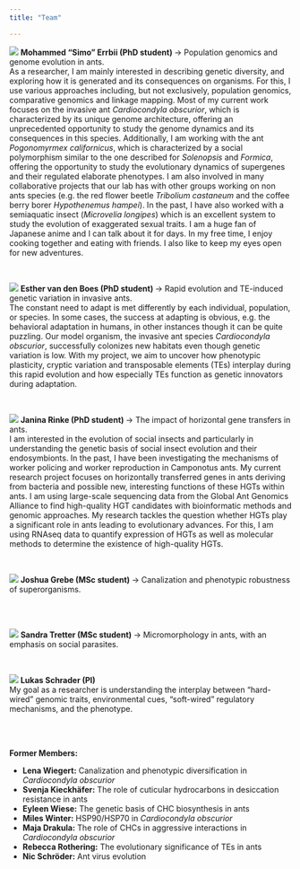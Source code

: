 ```yaml
---
title: "Team"

---
```


<div class="people">
  <p class="people">
  <img class="people" src="files/people/simo.png">  <b>
  Mohammed "Simo" Errbii (PhD student)
  </b>  &rarr; 
  Population genomics and genome evolution in ants. <br>
  As a researcher, I am mainly interested in describing genetic diversity, and exploring how it is generated and its consequences on organisms. For this, I use various approaches including, but not exclusively, population genomics, comparative genomics and linkage mapping.
Most of my current work focuses on the invasive ant <i>Cardiocondyla obscurior</i>, which is characterized by its unique genome architecture, offering an unprecedented opportunity to study the genome dynamics and its consequences in this species. Additionally, I am working with the ant <i>Pogonomyrmex californicus</i>, which is characterized by a social polymorphism similar to the one described for <i>Solenopsis</i> and <i>Formica</i>, offering the opportunity to study the evolutionary dynamics of supergenes and their regulated elaborate phenotypes. I am also involved in many collaborative projects that our lab has with other groups working on non ants species (e.g. the red flower beetle <i>Tribolium castaneum</i> and the coffee berry borer <i>Hypothenemus hampei</i>). In the past, I have also worked with a semiaquatic insect (<i>Microvelia longipes</i>) which is an excellent system to study the evolution of exaggerated sexual traits.
I am a huge fan of Japanese anime and I can talk about it for days. In my free time, I enjoy cooking together and eating with friends. I also like to keep my eyes open for new adventures.
  <br>
  </p>
</div>


<br>
<div class="people">
  <p class="people">
  <img class="people" src="files/people/esther.jpg">
  <b>
  Esther van den Boes (PhD student)
  </b>  &rarr; 
  Rapid evolution and TE-induced genetic variation in invasive ants.<br>
  The constant need to adapt is met differently by each individual, population, or species. In some cases, the success at adapting is obvious, e.g. the behavioral adaptation in humans, in other instances though it can be quite puzzling. Our model organism, the invasive ant species <i>Cardiocondyla obscurior</i>, successfully colonizes new habitats even though genetic variation is low. With my project, we aim to uncover how phenotypic plasticity, cryptic variation and transposable elements (TEs) interplay during this rapid evolution and how especially TEs function as genetic innovators during adaptation.
  <br>
  </p>
</div>

<br>
<div class="people">
  <p class="people">
  <img class="people" src="files/people/janina.png">
  <b>
  Janina Rinke (PhD student)
  </b>  &rarr; 
  The impact of horizontal gene transfers in ants.<br>
  I am interested in the evolution of social insects and particularly in understanding the genetic basis of social insect evolution and their endosymbionts. 
In the past, I have been investigating the mechanisms of worker policing and worker reproduction in Camponotus ants.
My current research project focuses on horizontally transferred genes in ants deriving from bacteria and possible new, interesting functions of these HGTs within ants. I am using large-scale sequencing data from the Global Ant Genomics Alliance to find high-quality HGT candidates with bioinformatic methods and genomic approaches. My research tackles the question whether HGTs play a significant role in ants leading to evolutionary advances. For this, I am using RNAseq data to quantify expression of HGTs as well as molecular methods to determine the existence of high-quality HGTs.
  <br>
  </p>
</div>

<br>
<div class="people">
  <p class="people">
  <img class="people" src="files/people/josh.jpg">
  <b>
  Joshua Grebe (MSc student)
  </b>  &rarr; 
  Canalization and phenotypic robustness of superorganisms.<br>
  <br>
  </p>
</div>

<br>
<div class="people">
  <p class="people">
  <img class="people" src="files/people/sandra.jpg">
  <b>
  Sandra Tretter (MSc student)
  </b>  &rarr; 
  Micromorphology in ants, with an emphasis on social parasites. 
  <br>
  </p>
</div>


<br>
<div class="people">
  <p class="people">
  <img class="people" src="files/people/lukas.png">
  <b>
  Lukas Schrader (PI)
  </b><br>
  My goal as a researcher is understanding the interplay between “hard-wired” genomic traits, environmental cues, “soft-wired” regulatory mechanisms, and the phenotype. 
  <br>
  </p>
</div>

<br><br>

**Former Members:**

  - **Lena Wiegert:** Canalization and phenotypic diversification in *Cardiocondyla obscurior*
  - **Svenja Kieckhäfer:** The role of cuticular hydrocarbons in desiccation resistance in ants
  - **Eyleen Wiese:** The genetic basis of CHC biosynthesis in ants
  - **Miles Winter:** HSP90/HSP70 in *Cardiocondyla obscurior*
  - **Maja Drakula:** The role of CHCs in aggressive interactions in *Cardiocondyla obscurior*
  - **Rebecca Rothering:** The evolutionary significance of TEs in ants
  - **Nic Schröder:** Ant virus evolution

